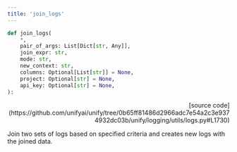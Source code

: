 ```yaml
---
title: 'join_logs'
---
```


```python
def join_logs(
    *,
    pair_of_args: List[Dict[str, Any]],
    join_expr: str,
    mode: str,
    new_context: str,
    columns: Optional[List[str]] = None,
    project: Optional[str] = None,
    api_key: Optional[str] = None,
):
```

<p align="right">[source code](https://github.com/unifyai/unify/tree/0b65ff81486d2966adc7e54a2c3e9374932dc03b/unify/logging/utils/logs.py#L1730)</p>

Join two sets of logs based on specified criteria and creates new logs with the joined data.